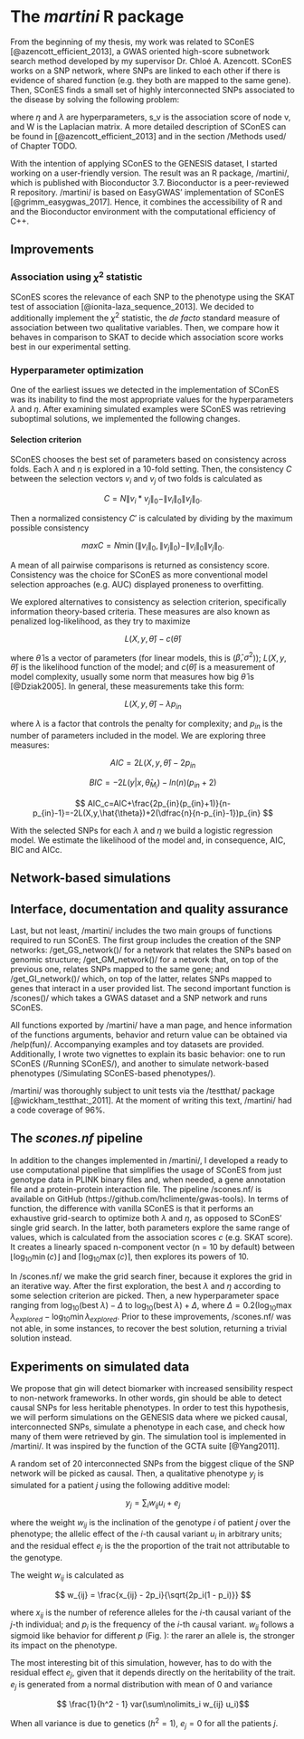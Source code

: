 # The *martini* R package {#martini}

From the beginning of my thesis, my work was related to SConES [@azencott_efficient_2013], a GWAS oriented high-score subnetwork search method developed by my supervisor Dr. Chloé A. Azencott. SConES works on a SNP network, where SNPs are linked to each other if there is evidence of shared function (e.g. they both are mapped to the same gene). Then, SConES finds a small set of highly interconnected SNPs associated to the disease by solving the following problem:

\begin{equation}
\underset{S \subseteq G}{\arg \max } \underbrace{\sum_{v \in V_S} s_v}_{\text { association }}-\underbrace{\lambda \sum_{v \in V_S} \sum_{u \not\in V_S} W_{vu} }_{\text { connectivity }}-\underbrace{\eta \lvert V_S \rvert }_{\text { sparsity }}
\end{equation}

where $\eta$ and $\lambda$ are hyperparameters, s_v is the association score of node v, and W is the Laplacian matrix. A more detailed description of SConES can be found in [@azencott_efficient_2013] and in the section /Methods used/ of Chapter TODO.   

With the intention of applying SConES to the GENESIS dataset, I started working on a user-friendly version. The result was an R package, /martini/, which is published with Bioconductor 3.7. Bioconductor is a peer-reviewed R repository. /martini/ is based on EasyGWAS' implementation of SConES [@grimm_easygwas_2017]. Hence, it combines the accessibility of R and and the Bioconductor environment with the computational efficiency of C++.

## Improvements
### Association using $\chi^2$ statistic

SConES scores the relevance of each SNP to the phenotype using the SKAT test of association [@ionita-laza_sequence_2013]. We decided to additionally implement the $\chi^2$ statistic, the *de facto* standard measure of association between two qualitative variables. Then, we compare how it behaves in comparison to SKAT to decide which association score works best in our experimental setting.

### Hyperparameter optimization

One of the earliest issues we detected in the implementation of SConES was its inability to find the most appropriate values for the hyperparameters $\lambda$ and $\eta$. After examining simulated examples were SConES was retrieving suboptimal solutions, we implemented the following changes.

#### Selection criterion 

SConES chooses the best set of parameters based on consistency across folds. Each $\lambda$ and $\eta$ is explored in a 10-fold setting. Then, the consistency $C$ between the selection vectors $v_i$ and $v_j$ of two folds is calculated as

$$ C = N \|v_i * v_j \|_0 - \|v_i\| _0\|v_j\|_0 .$$

Then a normalized consistency $C'$ is calculated by dividing by the maximum possible consistency

$$ maxC = N \min(\|v_i\| _0, \|v_j\|_0) - \|v_i\| _0\|v_j\|_0. $$

A mean of all pairwise comparisons is returned as consistency score. Consistency was the choice for SConES as more conventional model selection approaches (e.g. AUC) displayed proneness to overfitting.

We explored alternatives to consistency as selection criterion, specifically information theory-based criteria. These measures are also known as penalized log-likelihood, as they try to maximize

$$L(X,y,\hat{\theta})-c(\hat{\theta})$$

where $\hat{\theta}$ is a vector of parameters (for linear models, this is ($\hat{\beta}, \sigma^{2}$)); $L(X,y,\hat{\theta})$ is the likelihood function of the model; and $c(\hat{\theta})$ is a measurement of model complexity, usually some norm that measures how big $\hat{\theta}$ is [@Dziak2005]. In general, these measurements take this form:

$$L(X,y,\hat{\theta})-\lambda p_{in}$$

where $\lambda$ is a factor that controls the penalty for complexity; and $p_{in}$ is the number of parameters included in the model. We are exploring three measures:

$$ AIC=2L(X,y,\hat{\theta})-2p_{in} $$

$$ BIC = -2L(y|x,\hat{\theta}_{M_i})-ln(n)(p_{in}+ 2) $$

$$ AIC_c=AIC+\frac{2p_{in}(p_{in}+1)}{n-p_{in}-1}=-2L(X,y,\hat{\theta})+2(\dfrac{n}{n-p_{in}-1})p_{in} $$

With the selected SNPs for each $\lambda$ and $\eta$ we build a logistic regression model. We estimate the likelihood of the model and, in consequence, AIC, BIC and AICc.

## Network-based simulations

## Interface, documentation and quality assurance 

Last, but not least, /martini/ includes the two main groups of functions required to run SConES. The first group includes the creation of the SNP networks: /get_GS_network()/ for a network that relates the SNPs based on genomic structure; /get_GM_network()/ for a network that, on top of the previous one, relates SNPs mapped to the same gene; and /get_GI_network()/ which, on top of the latter, relates SNPs mapped to genes that interact in a user provided list. The second important function is /scones()/ which takes a GWAS dataset and a SNP network and runs SConES.

All functions exported by /martini/ have a man page, and hence information of the functions arguments, behavior and return value can be obtained via /help(fun)/. Accompanying examples and toy datasets are provided. Additionally, I wrote two vignettes to explain its basic behavior: one to run SConES (/Running SConES/), and another to simulate network-based phenotypes (/Simulating SConES-based phenotypes/).

/martini/ was thoroughly subject to unit tests via the /testthat/ package [@wickham_testthat:_2011]. At the moment of writing this text, /martini/ had a code coverage of 96%.

## The *scones.nf* pipeline

In addition to the changes implemented in /martini/, I developed a ready to use computational pipeline that simplifies the usage of SConES from just genotype data in PLINK binary files and, when needed, a gene annotation file and a protein-protein interaction file. The pipeline /scones.nf/ is available on GitHub (https://github.com/hclimente/gwas-tools). In terms of function, the difference with vanilla SConES is that it performs an exhaustive grid-search to optimize both $\lambda$ and $\eta$, as opposed to SConES' single grid search. In the latter, both parameters explore the same range of values, which is calculated from the association scores $c$ (e.g. SKAT score). It creates a linearly spaced n-component vector (n = 10 by default) between $\lfloor \log_{10} \min(c) \rfloor$ and $\lceil \log_{10} \max(c) \rceil$, then explores its powers of 10.

In /scones.nf/ we make the grid search finer, because it explores the grid in an iterative way. After the first exploration, the best $\lambda$ and $\eta$ according to some selection criterion are picked. Then, a new hyperparameter space ranging from $\log_{10}(\text{best } \lambda) - \Delta$ to $\log_{10}(\text{best } \lambda) + \Delta$, where $\Delta = 0.2(\log_{10}\max{\lambda_{explored}}- \log_{10} \min{\lambda_{explored}}$. Prior to these improvements, /scones.nf/ was not able, in some instances, to recover the best solution, returning a trivial solution instead.

## Experiments on simulated data

We propose that gin will detect biomarker with increased sensibility respect to non-network frameworks. In other words, gin should be able to detect causal SNPs for less heritable phenotypes. In order to test this hypothesis, we will perform simulations on the GENESIS data where we picked causal, interconnected SNPs, simulate a phenotype in each case, and check how many of them were retrieved by gin. The simulation tool is implemented in /martini/. It was inspired by the \textit{--simu-cc} function of the GCTA suite [@Yang2011].

A random set of 20 interconnected SNPs from the biggest clique of the SNP network will be picked as causal. Then, a qualitative phenotype $y_j$ is simulated for a patient $j$ using the following additive model:

$$ y_j = \sum\nolimits_i w_{ij} u_i + e_j $$

where the weight $w_{ij}$ is the inclination of the genotype $i$ of patient $j$ over the phenotype; the allelic effect of the $i$-th causal variant $u_i$ in arbitrary units; and the residual effect $e_j$ is the the proportion of the trait not attributable to the genotype. 

The weight $w_{ij}$ is calculated as

$$ w_{ij} = \frac{x_{ij} - 2p_i}{\sqrt{2p_i(1 - p_i)}} $$

\begin{figure}
\includegraphics[width = \linewidth]{fig/2_p_vs_w.png}
\caption{Allelic effect $i$ as function of causal allele frequency $p$ for different counts of causal allele in a patient ($x = 0, 1, 2$).}
\label{fig:p_vs_w}
\end{figure}

where $x_{ij}$ is the number of reference alleles for the $i$-th causal variant of the $j$-th individual; and $p_i$ is the frequency of the $i$-th causal variant. $w_{ij}$ follows a sigmoid like behavior for different $p$ (Fig. \ref{fig:p_vs_w}): the rarer an allele is, the stronger its impact on the phenotype.

The most interesting bit of this simulation, however, has to do with the residual effect $e_j$, given that it depends directly on the heritability of the trait. $e_j$ is generated from a normal distribution with mean of 0 and variance 

$$ \frac{1}{h^2 - 1} var(\sum\nolimits_i w_{ij} u_i)$$

When all variance is due to genetics ($h^2 = 1$), $e_j = 0$ for all the patients $j$.
